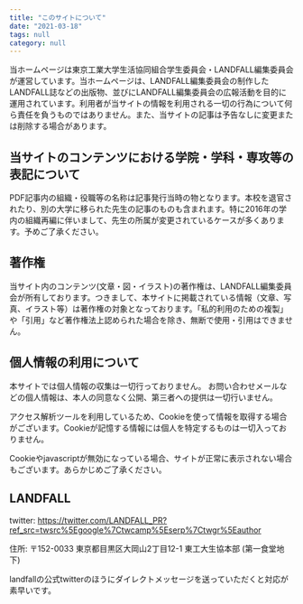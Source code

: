 ---
title: "このサイトについて"
date: "2021-03-18"
tags: null
category: null
---
当ホームページは東京工業大学生活協同組合学生委員会・LANDFALL編集委員会が運営しています。当ホームページは、LANDFALL編集委員会の制作したLANDFALL誌などの出版物、並びにLANDFALL編集委員会の広報活動を目的に運用されています。利用者が当サイトの情報を利用される一切の行為について何ら責任を負うものではありません。また、当サイトの記事は予告なしに変更または削除する場合があります。
## 当サイトのコンテンツにおける学院・学科・専攻等の表記について
PDF記事内の組織・役職等の名称は記事発行当時の物となります。本校を退官されたり、別の大学に移られた先生の記事のものも含まれます。特に2016年の学内の組織再編に伴いまして、先生の所属が変更されているケースが多くあります。予めご了承ください。
## 著作権
当サイト内のコンテンツ(文章・図・イラスト)の著作権は、LANDFALL編集委員会が所有しております。つきまして、本サイトに掲載されている情報（文章、写真、イラスト等）は著作権の対象となっております。「私的利用のための複製」や「引用」など著作権法上認められた場合を除き、無断で使用・引用はできません。
## 個人情報の利用について
本サイトでは個人情報の収集は一切行っておりません。 お問い合わせメールなどの個人情報は、本人の同意なく公開、第三者への提供は一切行いません。

アクセス解析ツールを利用しているため、Cookieを使って情報を取得する場合がございます。Cookieが記憶する情報には個人を特定するものは一切入っておりません。

Cookieやjavascriptが無効になっている場合、サイトが正常に表示されない場合もございます。あらかじめご了承ください。

## LANDFALL

twitter: https://twitter.com/LANDFALL_PR?ref_src=twsrc%5Egoogle%7Ctwcamp%5Eserp%7Ctwgr%5Eauthor

住所: 〒152-0033 東京都目黒区大岡山2丁目12-1 東工大生協本部 (第一食堂地下)

landfallの公式twitterのほうにダイレクトメッセージを送っていただくと対応が素早いです。